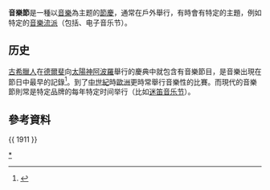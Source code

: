 {{Expand|time=2010-01-02T16:22:50+00:00}}
'''音樂節'''是一種以[[音樂|音樂]]為主题的[[節慶|節慶]]，通常在戶外舉行，有時會有特定的主題，例如特定的[[音樂流派|音樂流派]]（包括{{Link-en|搖滾音樂節|Rock festival}}、电子音乐节）。

== 历史 ==
[[古希臘|古希臘人]]在[[德爾斐|德爾斐]]向[[太陽神|太陽神]][[阿波羅|阿波羅]]舉行的慶典中就包含有音樂節目，是音樂出現在節日中最早的記錄<ref>{{Cite web |url=http://www.1911encyclopedia.org/Special:Search?search=Pythian+games+music&go=go |title=1911年版大英百科全書 |access-date=2010-01-02 |archive-date=2020-02-03 |archive-url=https://web.archive.org/web/20200203181209/http://www.1911encyclopedia.org/Special:Search?search=Pythian+games+music&go=go |dead-url=yes }}</ref>。到了[[中世紀|中世紀]]時[[歐洲|歐洲]]更時常舉行音樂性的比賽。而現代的音樂節則常是特定品牌的每年特定时间举行（比如[[迷笛音乐节|迷笛音乐节]]）。

==參考資料==
{{Reflist}}
{{ 1911 }}
{{Authority control}}
{{Holiday-stub}}
[[Category:音樂節|*]]